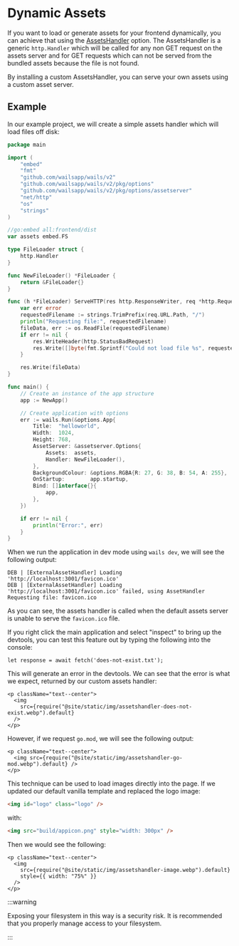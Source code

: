 # Dynamic Assets

If you want to load or generate assets for your frontend dynamically, you can achieve that using the [AssetsHandler](../reference/options#assetshandler) option. The AssetsHandler is a generic `http.Handler` which will be called for any non GET request on the assets server and for GET requests which can not be served from the bundled assets because the file is not found.

By installing a custom AssetsHandler, you can serve your own assets using a custom asset server.

## Example

In our example project, we will create a simple assets handler which will load files off disk:

```go title=main.go {17-36,49}
package main

import (
    "embed"
    "fmt"
    "github.com/wailsapp/wails/v2"
    "github.com/wailsapp/wails/v2/pkg/options"
    "github.com/wailsapp/wails/v2/pkg/options/assetserver"
    "net/http"
    "os"
    "strings"
)

//go:embed all:frontend/dist
var assets embed.FS

type FileLoader struct {
    http.Handler
}

func NewFileLoader() *FileLoader {
    return &FileLoader{}
}

func (h *FileLoader) ServeHTTP(res http.ResponseWriter, req *http.Request) {
    var err error
    requestedFilename := strings.TrimPrefix(req.URL.Path, "/")
    println("Requesting file:", requestedFilename)
    fileData, err := os.ReadFile(requestedFilename)
    if err != nil {
        res.WriteHeader(http.StatusBadRequest)
        res.Write([]byte(fmt.Sprintf("Could not load file %s", requestedFilename)))
    }

    res.Write(fileData)
}

func main() {
    // Create an instance of the app structure
    app := NewApp()

    // Create application with options
    err := wails.Run(&options.App{
        Title:  "helloworld",
        Width:  1024,
        Height: 768,
        AssetServer: &assetserver.Options{
            Assets:  assets,
            Handler: NewFileLoader(),
        },
        BackgroundColour: &options.RGBA{R: 27, G: 38, B: 54, A: 255},
        OnStartup:        app.startup,
        Bind: []interface{}{
            app,
        },
    })

    if err != nil {
        println("Error:", err)
    }
}
```

When we run the application in dev mode using `wails dev`, we will see the following output:

```
DEB | [ExternalAssetHandler] Loading 'http://localhost:3001/favicon.ico'
DEB | [ExternalAssetHandler] Loading 'http://localhost:3001/favicon.ico' failed, using AssetHandler
Requesting file: favicon.ico
```

As you can see, the assets handler is called when the default assets server is unable to serve the `favicon.ico` file.

If you right click the main application and select "inspect" to bring up the devtools, you can test this feature out by typing the following into the console:

```
let response = await fetch('does-not-exist.txt');
```

This will generate an error in the devtools. We can see that the error is what we expect, returned by our custom assets handler:

```mdx-code-block
<p className="text--center">
  <img
    src={require("@site/static/img/assetshandler-does-not-exist.webp").default}
  />
</p>
```

However, if we request `go.mod`, we will see the following output:

```mdx-code-block
<p className="text--center">
  <img src={require("@site/static/img/assetshandler-go-mod.webp").default} />
</p>
```

This technique can be used to load images directly into the page. If we updated our default vanilla template and replaced the logo image:

```html
<img id="logo" class="logo" />
```

with:

```html
<img src="build/appicon.png" style="width: 300px" />
```

Then we would see the following:

```mdx-code-block
<p className="text--center">
  <img
    src={require("@site/static/img/assetshandler-image.webp").default}
    style={{ width: "75%" }}
  />
</p>
```

:::warning

Exposing your filesystem in this way is a security risk. It is recommended that you properly manage access to your filesystem.

:::
